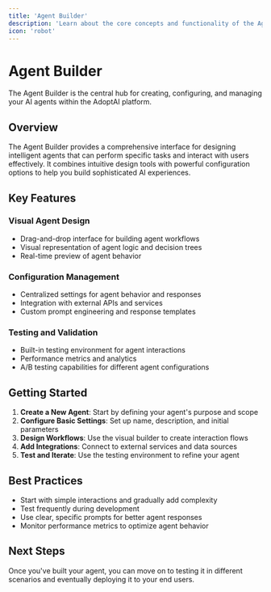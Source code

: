 ```yaml
---
title: 'Agent Builder'
description: 'Learn about the core concepts and functionality of the Agent Builder'
icon: 'robot'
---
```


# Agent Builder

The Agent Builder is the central hub for creating, configuring, and managing your AI agents within the AdoptAI platform.

## Overview

The Agent Builder provides a comprehensive interface for designing intelligent agents that can perform specific tasks and interact with users effectively. It combines intuitive design tools with powerful configuration options to help you build sophisticated AI experiences.

## Key Features

### Visual Agent Design
- Drag-and-drop interface for building agent workflows
- Visual representation of agent logic and decision trees
- Real-time preview of agent behavior

### Configuration Management
- Centralized settings for agent behavior and responses
- Integration with external APIs and services
- Custom prompt engineering and response templates

### Testing and Validation
- Built-in testing environment for agent interactions
- Performance metrics and analytics
- A/B testing capabilities for different agent configurations

## Getting Started

1. **Create a New Agent**: Start by defining your agent's purpose and scope
2. **Configure Basic Settings**: Set up name, description, and initial parameters
3. **Design Workflows**: Use the visual builder to create interaction flows
4. **Add Integrations**: Connect to external services and data sources
5. **Test and Iterate**: Use the testing environment to refine your agent

## Best Practices

- Start with simple interactions and gradually add complexity
- Test frequently during development
- Use clear, specific prompts for better agent responses
- Monitor performance metrics to optimize agent behavior

## Next Steps

Once you've built your agent, you can move on to testing it in different scenarios and eventually deploying it to your end users. 